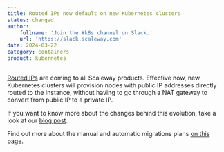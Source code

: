 ```yaml
---
title: Routed IPs now default on new Kubernetes clusters
status: changed
author:
    fullname: 'Join the #k8s channel on Slack.'
    url: 'https://slack.scaleway.com'
date: 2024-03-22
category: containers
product: kubernetes
---
```


[Routed IPs](https://www.scaleway.com/en/news/routed-ips-are-coming-to-all-scaleway-products/) are coming to all Scaleway products.
Effective now, new Kubernetes clusters will provision nodes with public IP addresses directly routed to the Instance, without having to go through a NAT gateway to convert from public IP to a private IP.

If you want to know more about the changes behind this evolution, take a look at our [blog post](https://www.scaleway.com/en/blog/ip-mobility-removing-nat/).

Find out more about the manual and automatic migrations plans [on this page.](https://www.scaleway.com/en/news/routed-ips-are-coming-to-all-scaleway-products/)
